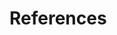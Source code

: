 # References {.unnumbered}

::: {#refs}
:::

<!-- 
This chapter will automatically generate the reference list based on:
1. The bibliography file specified in _quarto.yml (assets/bibliography/references.bib)
2. Citations used throughout the dissertation chapters
3. The CSL style file for formatting (assets/bibliography/apa.csl)

The references will be automatically formatted and inserted here when the document is rendered.
No manual entry of references is needed - just cite sources using [@key] format in your chapters.
-->